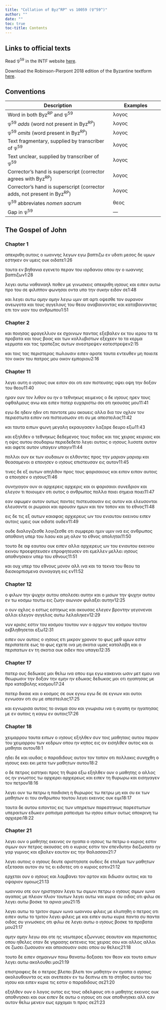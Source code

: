 ```yaml
---
title: "Collation of Byz^RP^ vs 10059 (𝔓^59^)"
author: ""
date: ""
toc: true
toc-title: Contents
---
```


::: {.callout-note appearance="minimal" icon="false" collapse="true"}
# Links to official texts

Read 𝔓^59^ in the INTF website [here](https://ntvmr.uni-muenster.de/manuscript-workspace?docID=10059).

Download the Robinson-Pierpont 2018 edition of the Byzantine textform [here](https://web.archive.org/web/20210413060536/https://byzantinetext.com/wp-content/uploads/2021/03/robinson-pierpont-2018-gnt-edition.pdf).


:::


::: {.callout-note appearance="minimal" icon="false" collapse="true"}
# Conventions

| Description                                                              	| Examples                           	|
|--------------------------------------------------------------------------	|------------------------------------	|
| Word in both Byz^RP^ and 𝔓^59^                                   	| λογος                              	|
| 𝔓^59^ *adds* (word not present in Byz^RP^)                       	| [λογος]{.greek-added}            	|
| 𝔓^59^ *omits* (word present in Byz^RP^)                          	| [λογος]{.greek-omitted}          	|
| Text fragmentary, supplied by transcriber of 𝔓^59^               	| [λογος]{.greek-supplied}         	|
| Text unclear, supplied by transcriber of 𝔓^59^                   	| [λογος]{.unclear}                	|
| Corrector's hand is superscript (corrector agrees with Byz^RP^)          	| [λογος]{.corr}                   	|
| Corrector's hand is superscript (corrector adds, not present in Byz^RP^) 	| [[λογος]{.corr}]{.greek-added} 	|
| 𝔓^59^ abbreviates *nomen sacrum*                                 	| [θεος]{.greek-abbr}            	|
| Gap in 𝔓^59^                                                     	| [―]{.gap}                        	|
:::

## The Gospel of John

### Chapter 1

[απεκριθη]{.greek-omitted} [αυ]{.greek-supplied}[τοις]{.greek-supplied} [ο]{.greek-supplied} [ι]{.greek-supplied}ω[αν]{.unclear}[νης]{.greek-supplied} [λεγων]{.greek-supplied} [εγω]{.greek-supplied} [βα]{.greek-supplied}[π]{.unclear}τιζ[ω]{.unclear} [εν]{.greek-supplied} [υδα]{.greek-supplied}[τι]{.greek-supplied} [μεσ]{.greek-supplied}[ο]{.unclear}ς [δε]{.greek-omitted} υμ[ων]{.greek-supplied} [εστηκεν]{.greek-supplied} [ον]{.greek-supplied} [υμει]{.greek-supplied}ς ο[υ]{.unclear}[κ]{.greek-supplied} [οιδατε]{.greek-supplied}[1:26]{.aside}

[ταυτα]{.greek-supplied} εν β[η]{.unclear}[θανια]{.greek-supplied} [εγενετ]{.greek-supplied}ο περ[αν]{.greek-supplied} [του]{.greek-supplied} [ιορ]{.greek-supplied}[δανου]{.greek-supplied} [οπου]{.greek-supplied} [ην]{.unclear} [[ο]{.greek-supplied}]{.greek-added} [ιωαν]{.greek-supplied}[νης]{.greek-supplied} [βαπτιζων]{.greek-omitted}[1:28]{.aside}

[λεγει]{.greek-omitted} [αυτω]{.greek-omitted} [ναθαναηλ]{.greek-omitted} [ποθεν]{.greek-omitted} [με]{.greek-omitted} [γινωσκ]{.greek-supplied}[εις]{.unclear} α[π]{.unclear}ε[κ]{.unclear}[ριθη]{.greek-supplied} [[ιησους]{.greek-abbr}]{.greek-supplied} [και]{.greek-omitted} [ειπεν]{.greek-omitted} [αυτω]{.greek-omitted} [προ]{.greek-supplied} [τ]{.unclear}ου σ[ε]{.unclear} φ[ι]{.unclear}[λιπ]{.greek-supplied}[πον]{.greek-supplied} [φων]{.greek-supplied}[η]{.unclear}σαι ον[τ]{.unclear}[α]{.greek-supplied} [υπο]{.greek-supplied} [την]{.greek-supplied} [συκην]{.greek-supplied} [ειδ]{.greek-supplied}[ο]{.unclear}ν [σε]{.greek-supplied}[1:48]{.aside}

[και]{.greek-omitted} [λεγει]{.greek-omitted} [αυτω]{.greek-omitted} [αμην]{.greek-omitted} [αμην]{.greek-omitted} [λεγω]{.greek-omitted} [υμιν]{.greek-omitted} [απ]{.greek-omitted} [αρτι]{.greek-omitted} [οψεσθε]{.greek-omitted} [τον]{.greek-omitted} [ουρανον]{.greek-omitted} [ανεωγοτα]{.greek-omitted} [και]{.greek-omitted} [τους]{.greek-omitted} [αγγελους]{.greek-omitted} [του]{.greek-omitted} [θεου]{.greek-omitted} [αναβαινοντας]{.greek-omitted} [και]{.greek-omitted} [καταβ]{.greek-supplied}[αιν]{.unclear}[οντας]{.greek-supplied} [επι]{.greek-supplied} [τον]{.greek-supplied} [υιον]{.greek-abbr} του [ανθρωπου]{.greek-abbr}[1:51]{.aside}

### Chapter 2

[και]{.greek-omitted} [ποιησας]{.greek-omitted} [φραγελλιον]{.greek-omitted} [εκ]{.greek-omitted} [σχοινιων]{.greek-omitted} [παντας]{.greek-omitted} [εξεβαλεν]{.greek-omitted} [εκ]{.greek-omitted} [του]{.greek-omitted} [ιερου]{.greek-omitted} [τα]{.greek-omitted} [τε]{.greek-omitted} [προβατα]{.greek-omitted} [και]{.greek-omitted} [τους]{.greek-supplied} [βο]{.greek-supplied}[ας]{.unclear} [κα]{.greek-supplied}[ι]{.unclear} [των]{.greek-supplied} [κολ]{.greek-supplied}[λυβι]{.greek-supplied}[στων]{.unclear} [εξεχεεν]{.greek-supplied} [το]{.greek-omitted} [[τα]{.greek-supplied}]{.greek-added} [κερμα]{.greek-omitted} [[κερμ]{.greek-supplied}[ατ]{.unclear}α]{.greek-added} και [τα]{.unclear}[ς]{.greek-supplied} [τραπε]{.greek-supplied}[ζας]{.greek-supplied} [[αυτ]{.greek-supplied}ων]{.greek-added} [ανεστρεψεν]{.greek-omitted} [κα[τε]{.unclear}[στρεψεν]{.greek-supplied}]{.greek-added}[2:15]{.aside}

[και]{.greek-supplied} [τοις]{.greek-supplied} [τ]{.unclear}α[ς]{.unclear} [περι]{.unclear}[στερας]{.greek-supplied} [πωλουσι]{.greek-supplied}[ν]{.unclear} ε[ιπ]{.unclear}[εν]{.greek-supplied} [αρατε]{.greek-supplied} [ταυτα]{.greek-supplied} [ε]{.greek-supplied}[ν]{.unclear}τε[υθ]{.unclear}[εν]{.greek-supplied} [μη]{.greek-supplied} [ποιειτε]{.greek-supplied} τον οι[κον]{.greek-supplied} [του]{.greek-supplied} [πατρος]{.greek-abbr} [μου]{.greek-supplied} οικο[ν]{.unclear} [εμποριου]{.greek-supplied}[2:16]{.aside}

### Chapter 11

λεγει α[υ]{.unclear}[τη]{.greek-supplied} [ο]{.greek-supplied} [ιησους]{.greek-abbr} [ουκ]{.greek-supplied} [ειπον]{.greek-supplied} [σοι]{.greek-supplied} οτι εα[ν]{.unclear} [πιστευσης]{.greek-supplied} [οψει]{.greek-omitted} [[οψη]{.greek-supplied}]{.greek-added} την δ[οξαν]{.greek-supplied} [του]{.greek-supplied} [θεου]{.greek-abbr}[11:40]{.aside}

[ηραν]{.greek-supplied} [ο]{.greek-supplied}[υν]{.unclear} [τ]{.unclear}[ον]{.greek-supplied} [λιθον]{.greek-supplied} [ου]{.greek-omitted} [ην]{.greek-omitted} [ο]{.greek-omitted} [τεθνηκως]{.greek-omitted} [κειμενος]{.greek-omitted} [ο]{.greek-supplied} [δε]{.greek-supplied} [ιησους]{.greek-abbr} [ηρεν]{.greek-supplied} το[υ]{.unclear}[ς]{.greek-supplied} [οφθαλμους]{.greek-supplied} [ανω]{.greek-supplied} και [ε]{.unclear}[ιπεν]{.greek-supplied} [πατερ]{.greek-abbr} [ευχαριστω]{.greek-supplied} σοι οτ[ι]{.greek-supplied} [ηκουσας]{.greek-supplied} [μου]{.greek-supplied}[11:41]{.aside}

εγω [δ]{.greek-supplied}[ε]{.unclear} [ηδειν]{.greek-omitted} [ηδι[ν]{.greek-supplied}]{.greek-added} [οτι]{.greek-supplied} [παν]{.greek-supplied}τοτε μου ακ[ουεις]{.greek-supplied} [αλλα]{.greek-supplied} [δια]{.greek-supplied} τον οχλον το[ν]{.greek-supplied} [περιεστω]{.greek-supplied}τα ειπον ινα [πιστευσω]{.greek-supplied}σιν οτ[ι]{.greek-supplied} [σ]{.unclear}υ [με]{.unclear} [απεστειλας]{.greek-supplied}[11:42]{.aside}

και ταυ[τα]{.unclear} [ειπων]{.greek-supplied} [φωνη]{.greek-omitted} [μεγαλη]{.greek-omitted} [εκραυ]{.greek-supplied}γασεν λα[ζαρ]{.unclear}[ε]{.greek-supplied} [δευρο]{.greek-supplied} [εξω]{.greek-supplied}[11:43]{.aside}

[και]{.greek-omitted} [εξηλθεν]{.greek-supplied} [ο]{.greek-supplied} [τεθνη]{.greek-supplied}κως [δεδεμενος]{.greek-supplied} [τους]{.greek-supplied} [π]{.unclear}οδ[ας]{.unclear} [και]{.greek-supplied} [τας]{.greek-supplied} [χειρας]{.greek-supplied} [κειρι]{.greek-supplied}[α]{.unclear}ις [και]{.greek-supplied} [η]{.greek-supplied} [οψις]{.greek-supplied} [αυτου]{.greek-supplied} [σου]{.greek-supplied}δα[ρ]{.unclear}[ι]{.greek-supplied}[ω]{.greek-supplied} [περιεδεδετο]{.greek-supplied} [λεγε]{.greek-supplied}ι [αυτοις]{.greek-omitted} [ο]{.greek-supplied} [ιησους]{.greek-abbr} [λυσατε]{.greek-supplied} [αυτον]{.greek-supplied} [κα]{.unclear}ι [αφετε]{.greek-supplied} [[αυτον]{.greek-supplied}]{.greek-added} [υπαγειν]{.greek-omitted} [[υπα]{.greek-supplied}γιν]{.greek-added}[11:44]{.aside}

[πολλοι]{.greek-supplied} [ου]{.greek-supplied}ν εκ τ[ων]{.greek-supplied} ιου[δαιων]{.greek-supplied} [οι]{.greek-supplied} [ε]{.greek-supplied}[λ]{.unclear}θοντες προς [την]{.greek-supplied} [μαριαν]{.greek-omitted} [[μαρια]{.greek-supplied}μ]{.greek-added} και θ[ε]{.unclear}ασα[μενοι]{.greek-supplied} [α]{.greek-supplied} [ε]{.greek-supplied}[π]{.unclear}οιησεν [ο]{.greek-omitted} [ιησους]{.greek-omitted} επι[στευσαν]{.greek-supplied} [εις]{.greek-supplied} [α]{.greek-supplied}[υτο]{.unclear}ν[11:45]{.aside}

τι[νες]{.greek-supplied} [δε]{.greek-supplied} [εξ]{.greek-supplied} [αυτ]{.greek-supplied}[ω]{.unclear}ν απηλ[θον]{.greek-supplied} [προς]{.greek-supplied} του[ς]{.greek-supplied} φαρισαι[ους]{.greek-supplied} [και]{.greek-supplied} [ειπον]{.greek-omitted} [[ειπα]{.greek-supplied}ν]{.greek-added} [α]{.greek-supplied}[υ]{.unclear}τοις [α]{.greek-supplied} [εποιησεν]{.greek-supplied} [ο]{.unclear} [ιησους]{.greek-abbr}[11:46]{.aside}

[συν]{.unclear}[ηγαγον]{.greek-supplied} [ουν]{.greek-supplied} [οι]{.greek-supplied} [αρχιερεις]{.greek-omitted} [[αρχιε]{.greek-supplied}ρις]{.greek-added} κ[αι]{.greek-supplied} [οι]{.greek-supplied} [φαρισαιοι]{.greek-supplied} [συνε]{.greek-supplied}δ[ρ]{.unclear}ιο[ν]{.greek-supplied} [και]{.greek-supplied} [ελεγον]{.greek-supplied} [τι]{.greek-supplied} [ποι]{.greek-supplied}ου[μ]{.unclear}[εν]{.greek-supplied} [οτι]{.greek-supplied} [ουτος]{.greek-supplied} [ο]{.greek-supplied} [ανθρωπος]{.greek-abbr} [π]{.unclear}[ολλα]{.greek-supplied} [[ποιει]{.greek-supplied}]{.greek-added} [σημεια]{.greek-supplied} [ποιει]{.greek-omitted}[11:47]{.aside}

[εαν]{.greek-supplied} αφ[ωμεν]{.greek-supplied} [αυτον]{.greek-supplied} [ουτως]{.greek-supplied} π[α]{.unclear}[ντες]{.greek-supplied} [πιστευσουσιν]{.greek-supplied} ει[ς]{.unclear} [αυτον]{.greek-supplied} [και]{.greek-supplied} [ελευσονται]{.greek-omitted} [[ελευσον]{.greek-supplied}τ[ε]{.unclear}]{.greek-added} [οι]{.greek-supplied} [ρωμαιοι]{.greek-supplied} [και]{.greek-supplied} [αρουσιν]{.greek-supplied} ημ[ων]{.greek-supplied} [και]{.greek-supplied} [τον]{.greek-supplied} [τοπον]{.greek-supplied} και [τ]{.unclear}[ο]{.greek-supplied} [εθνος]{.greek-supplied}[11:48]{.aside}

[εις]{.greek-supplied} [δε]{.greek-supplied} [τις]{.greek-supplied} [εξ]{.greek-supplied} [αυτων]{.greek-supplied} καιαφας [αρχιερευς]{.greek-supplied} [ων]{.greek-supplied} [του]{.greek-supplied} [ε]{.unclear}νιαυτ[ο]{.unclear}υ [εκεινου]{.greek-supplied} [ειπεν]{.greek-supplied} [αυ]{.greek-supplied}[τοι]{.unclear}ς υ[μεις]{.greek-supplied} [ουκ]{.greek-supplied} [οιδατε]{.greek-supplied} [ου]{.greek-supplied}[δ]{.unclear}εν[11:49]{.aside}

[ουδε]{.greek-supplied} [διαλογιζεσθε]{.greek-omitted} [[λογιζεσθε]{.greek-supplied}]{.greek-added} [ο]{.unclear}τι [συμφερει]{.greek-supplied} [ημιν]{.greek-omitted} [[υμιν]{.greek-supplied}]{.greek-added} [ι]{.greek-supplied}[ν]{.unclear}α εις [ανθρωπος]{.greek-abbr} [αποθανη]{.greek-supplied} [υπε]{.greek-supplied}ρ του [λαου]{.greek-supplied} [και]{.greek-supplied} [μη]{.greek-supplied} [ολον]{.greek-supplied} [το]{.greek-supplied} [εθ]{.greek-supplied}νος [αποληται]{.greek-supplied}[11:50]{.aside}

[τουτο]{.greek-supplied} [δε]{.greek-supplied} [α]{.greek-supplied}φ εαυ[του]{.greek-supplied} [ουκ]{.greek-supplied} [ειπεν]{.greek-supplied} [αλλα]{.greek-supplied} [αρ]{.greek-supplied}χιερ[ευ]{.unclear}ς [ων]{.greek-supplied} [του]{.greek-supplied} [ενιαυτου]{.greek-supplied} [εκεινου]{.greek-omitted} [εκ[ι]{.unclear}νο[υ]{.unclear}]{.greek-added} [προεφητευσεν]{.greek-omitted} [[επροφητευσεν]{.greek-supplied}]{.greek-added} [ο]{.unclear}τι [εμελλεν]{.greek-omitted} [[με]{.unclear}[λλει]{.greek-supplied}]{.greek-added} [ιησους]{.greek-abbr} [αποθνησκειν]{.greek-supplied} [υ]{.greek-supplied}[π]{.unclear}ερ το[υ]{.unclear} [ε]{.unclear}[θνους]{.greek-supplied}[11:51]{.aside}

[και]{.greek-supplied} [ουχ]{.greek-supplied} [υ]{.greek-supplied}[π]{.unclear}ερ του [ε]{.unclear}[θνους]{.greek-supplied} [μονο]{.greek-supplied}[ν]{.unclear} αλλ ινα [κ]{.unclear}αι [τα]{.greek-supplied} [τεκ]{.unclear}ν[α]{.unclear} [τ]{.unclear}ου [θεου]{.greek-abbr} [τ]{.unclear}α [δ]{.unclear}[ιεσ]{.greek-supplied}[κο]{.unclear}ρπισμενα συναγαγη εις [ε]{.unclear}[ν]{.greek-supplied}[11:52]{.aside}

### Chapter 12

[ο]{.greek-omitted} [φιλων]{.greek-omitted} [την]{.greek-omitted} [ψυχην]{.greek-omitted} [αυτου]{.greek-omitted} [απολεσει]{.greek-omitted} [αυτην]{.greek-omitted} [και]{.greek-omitted} [ο]{.greek-omitted} [μισων]{.greek-omitted} [την]{.greek-omitted} [ψυχην]{.greek-omitted} [αυτου]{.greek-omitted} [εν]{.greek-omitted} [τω]{.greek-omitted} [κοσμω]{.greek-omitted} [τουτω]{.greek-omitted} [εις]{.greek-omitted} ζωην αιω[ν]{.unclear}[ιον]{.greek-supplied} [φυλαξει]{.greek-supplied} [αυτην]{.greek-supplied}[12:25]{.aside}

[ο]{.greek-supplied} [ουν]{.greek-supplied} [οχλος]{.greek-supplied} [ο]{.greek-supplied} [εστως]{.greek-omitted} [[εστ]{.greek-supplied}[ηκ]{.unclear}ω[ς]{.unclear}]{.greek-added} [κ]{.unclear}[αι]{.greek-supplied} [ακουσας]{.greek-supplied} [ελ]{.greek-supplied}εγεν βροντην [γεγονεναι]{.greek-omitted} [αλλοι]{.greek-omitted} [ελεγον]{.greek-omitted} [αγγελος]{.greek-omitted} [αυτω]{.greek-omitted} [λελαληκεν]{.greek-omitted}[12:29]{.aside}

[νυν]{.greek-supplied} [κρισις]{.greek-supplied} [ε]{.unclear}στιν του [κοσμου]{.greek-omitted} [τουτου]{.greek-omitted} [νυν]{.greek-omitted} [ο]{.greek-omitted} [αρχων]{.greek-omitted} [του]{.greek-omitted} [κοσμου]{.greek-omitted} [τουτου]{.greek-omitted} [εκβληθησεται]{.greek-omitted} [εξω]{.greek-omitted}[12:31]{.aside}

ειπεν ου[ν]{.unclear} [αυτοις]{.greek-supplied} [ο]{.greek-supplied} [ιησους]{.greek-abbr} [ετι]{.greek-supplied} [μι]{.greek-supplied}[κρ]{.unclear}[ον]{.greek-supplied} [χρονον]{.greek-supplied} [το]{.greek-supplied} [φως]{.greek-supplied} [μεθ]{.greek-omitted} [υμων]{.greek-omitted} [εστιν]{.greek-omitted} [περιπατειτε]{.greek-omitted} [εως]{.greek-omitted} [το]{.greek-omitted} [φως]{.greek-omitted} [εχετε]{.greek-omitted} [ινα]{.greek-omitted} [μη]{.greek-omitted} [σκοτια]{.greek-omitted} [υμας]{.greek-omitted} [καταλαβη]{.greek-omitted} [και]{.greek-omitted} [ο]{.greek-omitted} [περιπατων]{.greek-omitted} [εν]{.greek-supplied} [τη]{.greek-omitted} [σκοτια]{.greek-omitted} [ουκ]{.greek-omitted} [οιδεν]{.greek-omitted} [που]{.greek-omitted} [υπαγει]{.greek-omitted}[12:35]{.aside}

### Chapter 17

[πατερ]{.greek-omitted} [ους]{.greek-omitted} [δεδωκας]{.greek-omitted} [μοι]{.greek-omitted} [θελω]{.greek-omitted} [ινα]{.greek-omitted} [οπου]{.greek-omitted} [ειμι]{.greek-omitted} [εγω]{.greek-omitted} [κακεινοι]{.greek-omitted} [ωσιν]{.greek-omitted} [μετ]{.greek-supplied} [εμου]{.greek-supplied} [ινα]{.greek-supplied} [θεωρ]{.greek-supplied}[ωσιν]{.unclear} [την]{.greek-supplied} [δοξαν]{.greek-supplied} [την]{.greek-supplied} [ε]{.greek-supplied}[μ]{.unclear}ην [ην]{.greek-supplied} [εδωκας]{.greek-omitted} [[δεδωκας]{.greek-supplied}]{.greek-added} [μοι]{.greek-supplied} ο[τι]{.unclear} η[γαπησας]{.greek-supplied} [μ]{.greek-supplied}[ε]{.unclear} [π]{.unclear}ρο κατα[βολης]{.greek-supplied} [κοσ]{.greek-supplied}[μ]{.unclear}ου[17:24]{.aside}

[πατερ]{.greek-abbr} δι[καιε]{.greek-supplied} [και]{.greek-supplied} [ο]{.greek-supplied} [κο]{.greek-supplied}σ[μος]{.unclear} [σε]{.unclear} [ουκ]{.unclear} [εγνω]{.greek-supplied} [εγ]{.greek-supplied}[ω]{.unclear} δ[ε]{.unclear} [σε]{.greek-supplied} [ε]{.unclear}γνων [και]{.greek-omitted} [ουτοι]{.greek-omitted} [εγνωσαν]{.greek-omitted} [οτι]{.greek-supplied} [συ]{.greek-supplied} [με]{.greek-supplied} [απ]{.greek-supplied}[ε]{.unclear}σ[τ]{.unclear}[ει]{.greek-supplied}λας[17:25]{.aside}

[κ]{.unclear}αι [εγνωρισα]{.greek-omitted} [αυτοις]{.greek-omitted} [το]{.greek-omitted} [ονομα]{.greek-omitted} [σου]{.greek-omitted} [και]{.greek-omitted} [γνωρισω]{.greek-omitted} [ινα]{.greek-omitted} [η]{.greek-omitted} [αγαπη]{.greek-omitted} [ην]{.greek-omitted} [ηγαπησας]{.greek-omitted} [με]{.greek-omitted} [εν]{.greek-omitted} [αυτοις]{.greek-omitted} [η]{.greek-omitted} [καγω]{.greek-omitted} [εν]{.greek-omitted} [αυτοις]{.greek-omitted}[17:26]{.aside}

### Chapter 18

[χει[μαρρου]{.greek-supplied}]{.greek-added} [ταυτα]{.greek-omitted} [ειπων]{.greek-omitted} [ο]{.greek-omitted} [ιησους]{.greek-omitted} [εξηλθεν]{.greek-omitted} [συν]{.greek-omitted} [τοις]{.greek-omitted} [μαθηταις]{.greek-omitted} [αυτου]{.greek-omitted} [περαν]{.greek-omitted} [του]{.greek-supplied} [χειμαρρου]{.greek-omitted} [των]{.greek-omitted} [κεδρων]{.greek-supplied} οπο[υ]{.greek-supplied} [ην]{.greek-supplied} [κηπος]{.greek-supplied} [εις]{.greek-supplied} [ον]{.greek-supplied} ειση[λ]{.greek-supplied}[θ]{.unclear}[εν]{.greek-supplied} [αυτος]{.greek-supplied} [και]{.greek-supplied} [οι]{.greek-supplied} [μα]{.greek-supplied}θηται α[υτ]{.unclear}[ου]{.greek-supplied}[18:1]{.aside}

[ηδει]{.greek-supplied} [δε]{.greek-supplied} και ιουδας [ο]{.unclear} [παραδιδους]{.greek-supplied} [α]{.unclear}υτ[ο]{.unclear}ν [τ]{.unclear}ον [τοπον]{.greek-supplied} [οτι]{.greek-supplied} πολλακ[ις]{.unclear} [σ]{.unclear}[υνηχθη]{.greek-supplied} [ο]{.greek-omitted} [ιησους]{.greek-abbr} [εκει]{.greek-omitted} [[ε]{.unclear}κι]{.greek-added} μ[ε]{.unclear}[τ]{.greek-supplied}[α]{.unclear} τ[ω]{.unclear}[ν]{.greek-supplied} [μαθητων]{.greek-supplied} [α]{.unclear}[υ]{.greek-supplied}[το]{.unclear}[υ]{.greek-supplied}[18:2]{.aside}

[ο]{.greek-omitted} [δε]{.greek-omitted} [πετρος]{.greek-omitted} [ειστηκει]{.greek-omitted} [προς]{.greek-omitted} [τη]{.greek-omitted} [θυρα]{.greek-omitted} [εξω]{.greek-omitted} [εξηλθεν]{.greek-omitted} [ουν]{.greek-omitted} [ο]{.greek-omitted} [μαθητης]{.greek-omitted} [ο]{.greek-omitted} [αλλος]{.greek-omitted} [ος]{.greek-omitted} [ην]{.greek-omitted} [γνωστος]{.greek-omitted} [τω]{.greek-omitted} [αρχιερει]{.greek-omitted} [[αρχιερεως]{.greek-supplied}]{.greek-added} και ει[π]{.unclear}[εν]{.greek-supplied} [τη]{.greek-supplied} [θυρωρ]{.greek-supplied}[ω]{.unclear} και ει[ση]{.greek-supplied}[γαγεν]{.greek-supplied} [τον]{.greek-supplied} [π]{.greek-supplied}[ε]{.unclear}τρον[18:16]{.aside}

[λεγει]{.greek-supplied} [ουν]{.greek-supplied} [[τω]{.greek-supplied}]{.greek-added} [[πε]{.greek-supplied}[τ]{.unclear}ρω]{.greek-added} [η]{.unclear} [παι]{.greek-supplied}[δισκη]{.greek-supplied} [η]{.greek-supplied} [θ]{.greek-supplied}[υ]{.unclear}ρω[ρ]{.unclear}[ος]{.greek-supplied} [τω]{.greek-omitted} [πετρω]{.greek-omitted} [μη]{.greek-supplied} [και]{.greek-supplied} [συ]{.greek-supplied} [εκ]{.greek-supplied} [τ]{.greek-supplied}[ω]{.unclear}ν [μ]{.unclear}[αθητων]{.greek-supplied} [ει]{.greek-omitted} [του]{.greek-omitted} [ανθρωπου]{.greek-omitted} [τουτου]{.greek-omitted} [λεγει]{.greek-omitted} [εκεινος]{.greek-omitted} [ουκ]{.greek-omitted} [ειμι]{.greek-omitted}[18:17]{.aside}

[ταυτα]{.greek-omitted} [δε]{.greek-omitted} [αυτου]{.greek-omitted} [ειποντος]{.greek-supplied} [εις]{.unclear} [τω]{.unclear}[ν]{.greek-supplied} [υπηρετων]{.greek-omitted} [παρεστηκως]{.greek-omitted} [[παρεστωτων]{.greek-supplied}]{.greek-added} [[υ]{.greek-supplied}[π]{.unclear}ερα[ι]{.unclear}[των]{.greek-supplied}]{.greek-added} [ε]{.greek-supplied}[δωκ]{.unclear}εν [ραπισμα]{.greek-omitted} [ραπει[σμα]{.greek-supplied}]{.greek-added} [τω]{.greek-supplied} [ιησου]{.greek-abbr} ειπων ουτως [αποκρ]{.greek-supplied}[ι]{.unclear}νη τω αρχιερει[18:22]{.aside}

### Chapter 21

[λεγει]{.greek-omitted} [ουν]{.greek-omitted} [ο]{.greek-omitted} [μαθητης]{.greek-omitted} [εκεινος]{.greek-omitted} [ον]{.greek-omitted} [ηγαπα]{.greek-omitted} [ο]{.greek-omitted} [ιησους]{.greek-omitted} [τω]{.greek-omitted} [πετρω]{.greek-omitted} [ο]{.greek-omitted} [κυριος]{.greek-omitted} [εστιν]{.greek-omitted} [σιμων]{.greek-omitted} [ουν]{.greek-omitted} [πετρος]{.greek-omitted} [ακουσας]{.greek-omitted} [οτι]{.greek-omitted} [ο]{.greek-omitted} [κυριος]{.greek-omitted} [εστιν]{.greek-omitted} [τον]{.greek-omitted} [επενδυτην]{.greek-omitted} [διε]{.greek-supplied}[ζω]{.unclear}[σατο]{.greek-supplied} [ην]{.greek-supplied} [γαρ]{.greek-supplied} [γυμνος]{.greek-supplied} [και]{.greek-supplied} [εβαλεν]{.greek-supplied} [εαυτον]{.greek-supplied} [εις]{.greek-supplied} [την]{.greek-supplied} [θαλασσαν]{.greek-supplied}[21:7]{.aside}

[λεγει]{.greek-omitted} [αυτοις]{.greek-omitted} [ο]{.greek-omitted} [ιησους]{.greek-omitted} [δευτε]{.greek-omitted} [αριστησατε]{.greek-omitted} [ουδεις]{.greek-omitted} [δε]{.greek-omitted} [ετολμα]{.greek-omitted} [των]{.greek-omitted} [μαθητων]{.greek-omitted} [ε]{.greek-supplied}[ξ]{.unclear}[ετασαι]{.greek-supplied} [αυτον]{.greek-supplied} [συ]{.greek-supplied} [τις]{.greek-supplied} [ει]{.greek-supplied} ει[δ]{.unclear}[οτες]{.greek-supplied} [οτι]{.greek-supplied} [ο]{.greek-supplied} [κυριος]{.greek-abbr} [εστιν]{.greek-supplied}[21:12]{.aside}

[ε]{.unclear}ρ[χ]{.unclear}[εται]{.greek-supplied} [ουν]{.greek-omitted} [ο]{.greek-omitted} [ιησους]{.greek-abbr} [και]{.greek-supplied} [λαμβανει]{.greek-supplied} [τον]{.greek-omitted} [αρτον]{.greek-omitted} [και]{.greek-omitted} [διδωσιν]{.greek-omitted} [αυτοις]{.greek-omitted} [και]{.greek-omitted} [το]{.greek-omitted} [οψαριον]{.greek-omitted} [ομοιως]{.greek-omitted}[21:13]{.aside}

[[ιωαννου]{.greek-supplied}]{.greek-added} [οτε]{.greek-omitted} [ουν]{.greek-omitted} [ηριστησαν]{.greek-omitted} [λεγει]{.greek-omitted} [τω]{.greek-omitted} [σιμωνι]{.greek-omitted} [πετρω]{.greek-omitted} [ο]{.greek-omitted} [ιησους]{.greek-omitted} [σιμων]{.greek-omitted} [ιωνα]{.greek-omitted} [αγαπας]{.greek-supplied} [με]{.greek-supplied} [πλειον]{.greek-omitted} [[π]{.unclear}λι[ον]{.greek-supplied}]{.greek-added} [τουτων]{.greek-supplied} [λεγει]{.greek-supplied} [αυτω]{.greek-supplied} [ναι]{.greek-supplied} [κυριε]{.greek-abbr} συ [οιδας]{.greek-supplied} [οτι]{.greek-supplied} [φιλω]{.greek-supplied} [σε]{.greek-supplied} [λεγει]{.greek-supplied} [αυτω]{.greek-supplied} [βοσκε]{.greek-supplied} [τα]{.greek-supplied} [αρνια]{.greek-supplied} [μου]{.greek-supplied}[21:15]{.aside}

[λ]{.unclear}ε[γ]{.unclear}ει αυ[τ]{.unclear}[ω]{.greek-supplied} [το]{.greek-supplied} [τριτον]{.greek-supplied} σ[ι]{.unclear}μων [ιωνα]{.greek-omitted} [[ιωαννου]{.greek-supplied}]{.greek-added} [φι]{.greek-supplied}[λε]{.unclear}ις με ελ[υπηθη]{.greek-supplied} [ο]{.greek-supplied} [πε]{.greek-supplied}τρο[ς]{.unclear} οτι [ε]{.unclear}[ιπεν]{.greek-supplied} [αυτω]{.greek-supplied} [το]{.greek-supplied} τρ[ι]{.unclear}[τον]{.greek-supplied} [[λεγει]{.greek-supplied}]{.greek-added} [φιλεις]{.greek-omitted} [με]{.greek-omitted} [και]{.greek-omitted} [ειπεν]{.greek-omitted} [αυτω]{.greek-supplied} [κυριε]{.greek-abbr} [π[α]{.unclear}[ντα]{.greek-supplied}]{.greek-added} [συ]{.greek-supplied} [παντα]{.greek-omitted} [οιδας]{.greek-supplied} [συ]{.greek-supplied} [γι]{.greek-supplied}[νω]{.unclear}[σκεις]{.greek-supplied} [οτι]{.greek-supplied} [φιλω]{.greek-supplied} σ[ε]{.unclear} [λ]{.unclear}[εγει]{.greek-supplied} [αυτω]{.greek-supplied} [ο]{.greek-supplied} [ιησους]{.greek-abbr} [βο]{.greek-supplied}[σ]{.unclear}[κε]{.greek-supplied} [τα]{.greek-supplied} [προβατα]{.greek-supplied} [μου]{.greek-supplied}[21:17]{.aside}

[αμην]{.greek-supplied} [αμη]{.greek-supplied}[ν]{.unclear} λεγω σ[ο]{.unclear}ι [οτε]{.greek-supplied} [ης]{.greek-supplied} [νεω]{.greek-supplied}[τ]{.unclear}ερος εζων[νυες]{.greek-supplied} [σεαυτο]{.greek-supplied}[ν]{.unclear} [κ]{.unclear}αι περι[επατεις]{.greek-supplied} [οπου]{.greek-supplied} [ηθελες]{.unclear} ο[ταν]{.greek-supplied} [δε]{.greek-supplied} [γηρασης]{.greek-supplied} [εκ]{.greek-supplied}τενεις [τας]{.greek-supplied} [χειρας]{.greek-supplied} [σου]{.greek-supplied} [και]{.greek-supplied} [αλλος]{.greek-omitted} [αλλοι]{.greek-added} [σε]{.greek-supplied} [ζωσει]{.greek-omitted} [[ζωσουσιν]{.greek-supplied}]{.greek-added} [και]{.greek-supplied} [[α]{.greek-supplied}[π]{.unclear}οισου[σιν]{.greek-supplied}]{.greek-added} [οισει]{.greek-omitted} [οπου]{.greek-omitted} [ου]{.greek-omitted} [θελεις]{.greek-omitted}[21:18]{.aside}

[τουτο]{.greek-omitted} [δε]{.greek-omitted} [ειπεν]{.greek-omitted} [σημαινων]{.greek-omitted} [ποιω]{.greek-omitted} [θανατω]{.greek-omitted} [δοξασει]{.greek-omitted} [τον]{.greek-omitted} [θεον]{.greek-omitted} και τ[ο]{.unclear}[υ]{.greek-supplied}[τ]{.unclear}[ο]{.greek-supplied} [ειπων]{.greek-supplied} [λεγει]{.greek-supplied} [αυ]{.greek-supplied}[τ]{.unclear}ω [ακ]{.unclear}ολ[ουθει]{.greek-supplied} [μοι]{.greek-supplied}[21:19]{.aside}

[επι]{.greek-supplied}στρ[αφε]{.unclear}ις [δ]{.unclear}[ε]{.greek-supplied} [ο]{.greek-supplied} [πετρος]{.greek-supplied} [βλεπει]{.greek-omitted} [[βλε]{.greek-supplied}πι]{.greek-added} τ[ο]{.unclear}ν [μα]{.unclear}[θητην]{.greek-supplied} [ον]{.greek-supplied} [η]{.greek-supplied}γαπ[α]{.unclear} [ο]{.unclear} [ιησους]{.greek-abbr} [ακολουθουντα]{.greek-supplied} [ος]{.greek-supplied} και [α]{.unclear}[νεπεσεν]{.greek-supplied} [εν]{.greek-supplied} [τω]{.greek-supplied} [δει]{.greek-supplied}πν[ω]{.unclear} [επι]{.greek-supplied} [το]{.greek-supplied} [στηθος]{.greek-supplied} [αυτου]{.greek-omitted} [[του]{.greek-supplied}]{.greek-added} [[ιησου]{.greek-abbr}]{.greek-added} [κ]{.unclear}[αι]{.greek-supplied} [ειπεν]{.greek-supplied} [κυριε]{.greek-abbr} [τις]{.greek-supplied} [εστιν]{.greek-omitted} [ο]{.greek-omitted} [παραδιδους]{.greek-omitted} [σε]{.greek-omitted}[21:20]{.aside}

[εξηλθεν]{.greek-supplied} [ου]{.greek-supplied}[ν]{.unclear} [ο]{.unclear} λ[ογο]{.unclear}ς [ουτος]{.greek-supplied} [εις]{.greek-supplied} [το]{.greek-supplied}[υ]{.unclear}ς α[δε]{.unclear}λ[φους]{.greek-supplied} [οτι]{.greek-supplied} [ο]{.greek-supplied} [μαθ]{.unclear}η[τ]{.unclear}ης [εκεινος]{.greek-supplied} [ου]{.greek-supplied}[κ]{.unclear} [α]{.unclear}πο[θν]{.unclear}η[σκει]{.greek-supplied} [και]{.greek-omitted} [ουκ]{.greek-supplied} [ει]{.greek-supplied}[πεν]{.unclear} [[δε]{.unclear}]{.greek-added} αυ[τω]{.greek-supplied} [ο]{.greek-supplied} [ιησους]{.greek-abbr} [οτι]{.greek-supplied} [ουκ]{.greek-supplied} [απ]{.greek-supplied}[οθ]{.unclear}νη[σκει]{.greek-supplied} [αλλ]{.greek-supplied} [εαν]{.greek-supplied} [αυτον]{.greek-supplied} [θε]{.unclear}[λω]{.greek-supplied} [μενειν]{.greek-supplied} [εως]{.greek-supplied} [ε]{.greek-supplied}ρχο[μαι]{.greek-supplied} [τι]{.greek-omitted} [προς]{.greek-omitted} [σε]{.greek-omitted}[21:23]{.aside}

